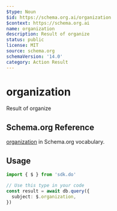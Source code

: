```yaml
---
$type: Noun
$id: https://schema.org.ai/organization
$context: https://schema.org.ai
name: organization
description: Result of organize
status: public
license: MIT
source: schema.org
schemaVersion: '14.0'
category: Action Result
---
```


# organization

Result of organize

## Schema.org Reference

[organization](https://schema.org/OrganizeAction) in Schema.org vocabulary.

## Usage

```typescript
import { $ } from 'sdk.do'

// Use this type in your code
const result = await db.query({
  subject: $.organization,
})
```
